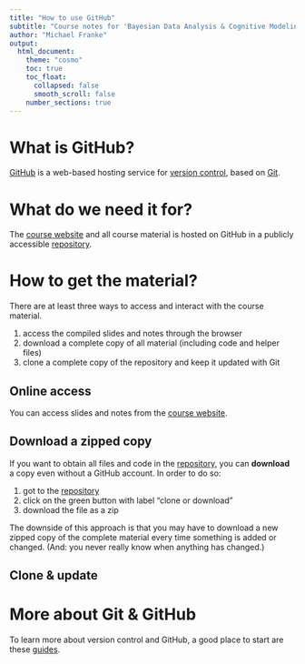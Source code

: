 ```yaml
---
title: "How to use GitHub"
subtitle: "Course notes for 'Bayesian Data Analysis & Cognitive Modeling 2017"
author: "Michael Franke"
output:
  html_document:
    theme: "cosmo"
    toc: true
    toc_float:
      collapsed: false
      smooth_scroll: false
    number_sections: true
---
```


# What is GitHub?

[GitHub](https://github.com) is a web-based hosting service for [version control](https://en.wikipedia.org/wiki/Repository_(version_control)), based on [Git](https://en.wikipedia.org/wiki/Git).

# What do we need it for?

The [course website](https://michael-franke.github.io/BDACM_2017/) and all course material is hosted on GitHub in a publicly accessible [repository](https://github.com/michael-franke/BDACM_2017).

# How to get the material?

There are at least three ways to access and interact with the course material.

1. access the compiled slides and notes through the browser
2. download a complete copy of all material (including code and helper files)
3. clone a complete copy of the repository and keep it updated with Git

## Online access

You can access slides and notes from the [course website](https://michael-franke.github.io/BDACM_2017/). 

## Download a zipped copy

If you want to obtain all files and code in the [repository](https://github.com/michael-franke/BDACM_2017), you can **download** a copy even without a GitHub account. In order to do so:

1. got to the [repository](https://github.com/michael-franke/BDACM_2017)
2. click on the green button with label "clone or download"
3. download the file as a zip

The downside of this approach is that you may have to download a new zipped copy of the complete material every time something is added or changed. (And: you never really know when anything has changed.) 

## Clone & update



# More about Git & GitHub

To learn more about version control and GitHub, a good place to start are these [guides](https://guides.github.com).